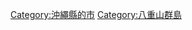 {{Commonscat|Ishigaki, Okinawa}}
{{Catmore}}

{{DEFAULTSORT:Ishigaki-shi}}
[[Category:沖繩縣的市|Category:沖繩縣的市]]
[[Category:八重山群島|Category:八重山群島]]